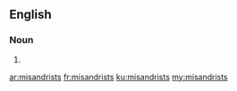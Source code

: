 ==English==

===Noun===
{{head|en}}

# {{plural of|misandrist}}

[[ar:misandrists]]
[[fr:misandrists]]
[[ku:misandrists]]
[[my:misandrists]]